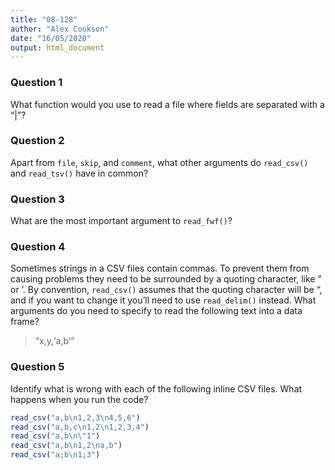 ```yaml
---
title: "08-128"
author: "Alex Cookson"
date: "16/05/2020"
output: html_document
---
```


### Question 1

What function would you use to read a file where fields are separated with a "|"?


### Question 2

Apart from `file`, `skip`, and `comment`, what other arguments do `read_csv()` and `read_tsv()` have in common?


### Question 3

What are the most important argument to `read_fwf()`?


### Question 4

Sometimes strings in a CSV files contain commas. To prevent them from causing problems they need to be surrounded by a quoting character, like " or '. By convention, `read_csv()` assumes that the quoting character will be ", and if you want to change it you'll need to use `read_delim()` instead. What arguments do you need to specify to read the following text into a data frame?

> "x,y\n1,'a,b'"


### Question 5

Identify what is wrong with each of the following inline CSV files. What happens when you run the code?

```r
read_csv("a,b\n1,2,3\n4,5,6")
read_csv("a,b,c\n1,2\n1,2,3,4")
read_csv("a,b\n\"1")
read_csv("a,b\n1,2\na,b")
read_csv("a;b\n1;3")
```


